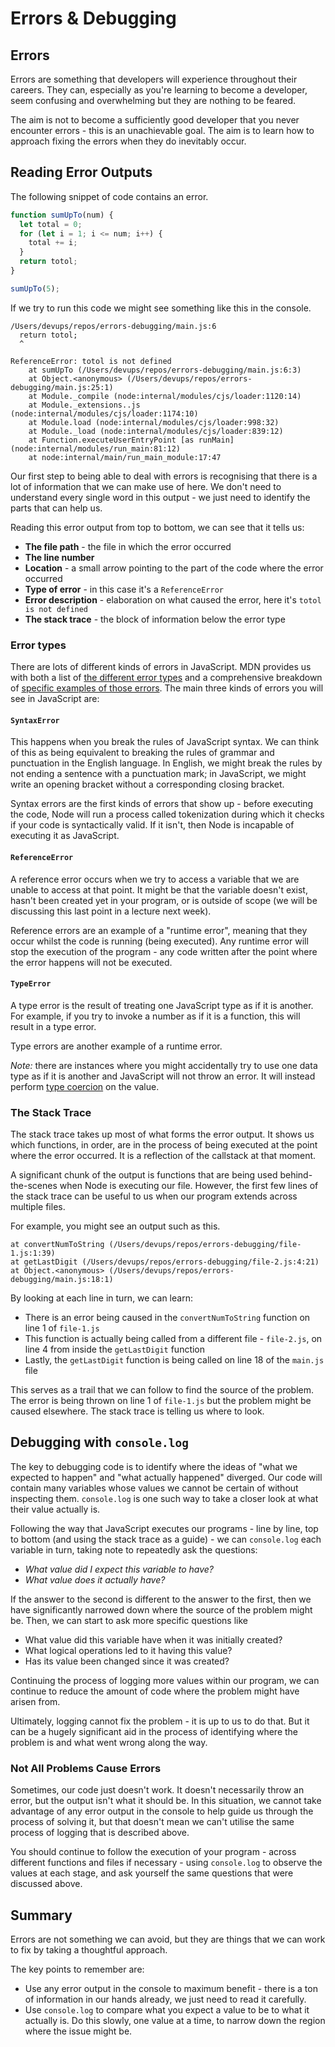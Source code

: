# Errors & Debugging

## Errors

Errors are something that developers will experience throughout their careers. They can, especially as you're learning to become a developer, seem confusing and overwhelming but they are nothing to be feared.

The aim is not to become a sufficiently good developer that you never encounter errors - this is an unachievable goal. The aim is to learn how to approach fixing the errors when they do inevitably occur.

## Reading Error Outputs

The following snippet of code contains an error.

```js
function sumUpTo(num) {
  let total = 0;
  for (let i = 1; i <= num; i++) {
    total += i;
  }
  return totol;
}

sumUpTo(5);
```

If we try to run this code we might see something like this in the console.

```
/Users/devups/repos/errors-debugging/main.js:6
  return totol;
  ^

ReferenceError: totol is not defined
    at sumUpTo (/Users/devups/repos/errors-debugging/main.js:6:3)
    at Object.<anonymous> (/Users/devups/repos/errors-debugging/main.js:25:1)
    at Module._compile (node:internal/modules/cjs/loader:1120:14)
    at Module._extensions..js (node:internal/modules/cjs/loader:1174:10)
    at Module.load (node:internal/modules/cjs/loader:998:32)
    at Module._load (node:internal/modules/cjs/loader:839:12)
    at Function.executeUserEntryPoint [as runMain] (node:internal/modules/run_main:81:12)
    at node:internal/main/run_main_module:17:47
```

Our first step to being able to deal with errors is recognising that there is a lot of information that we can make use of here. We don't need to understand every single word in this output - we just need to identify the parts that can help us.

Reading this error output from top to bottom, we can see that it tells us:

- **The file path** - the file in which the error occurred
- **The line number**
- **Location** - a small arrow pointing to the part of the code where the error occurred
- **Type of error** - in this case it's a `ReferenceError`
- **Error description** - elaboration on what caused the error, here it's `totol is not defined`
- **The stack trace** - the block of information below the error type

### Error types

There are lots of different kinds of errors in JavaScript. MDN provides us with both a list of [the different error types](https://developer.mozilla.org/en-US/docs/Web/JavaScript/Reference/Global_Objects/Error) and a comprehensive breakdown of [specific examples of those errors](https://developer.mozilla.org/en-US/docs/Web/JavaScript/Reference/Errors). The main three kinds of errors you will see in JavaScript are:

#### `SyntaxError`

This happens when you break the rules of JavaScript syntax. We can think of this as being equivalent to breaking the rules of grammar and punctuation in the English language. In English, we might break the rules by not ending a sentence with a punctuation mark; in JavaScript, we might write an opening bracket without a corresponding closing bracket.

Syntax errors are the first kinds of errors that show up - before executing the code, Node will run a process called tokenization during which it checks if your code is syntactically valid. If it isn't, then Node is incapable of executing it as JavaScript.

#### `ReferenceError`

A reference error occurs when we try to access a variable that we are unable to access at that point. It might be that the variable doesn't exist, hasn't been created yet in your program, or is outside of scope (we will be discussing this last point in a lecture next week).

Reference errors are an example of a "runtime error", meaning that they occur whilst the code is running (being executed). Any runtime error will stop the execution of the program - any code written after the point where the error happens will not be executed.

#### `TypeError`

A type error is the result of treating one JavaScript type as if it is another. For example, if you try to invoke a number as if it is a function, this will result in a type error.

Type errors are another example of a runtime error.

_Note:_ there are instances where you might accidentally try to use one data type as if it is another and JavaScript will not throw an error. It will instead perform [type coercion](https://developer.mozilla.org/en-US/docs/Glossary/Type_coercion) on the value.

### The Stack Trace

The stack trace takes up most of what forms the error output. It shows us which functions, in order, are in the process of being executed at the point where the error occurred. It is a reflection of the callstack at that moment. 

A significant chunk of the output is functions that are being used behind-the-scenes when Node is executing our file. However, the first few lines of the stack trace can be useful to us when our program extends across multiple files.

For example, you might see an output such as this.

```
at convertNumToString (/Users/devups/repos/errors-debugging/file-1.js:1:39)
at getLastDigit (/Users/devups/repos/errors-debugging/file-2.js:4:21)
at Object.<anonymous> (/Users/devups/repos/errors-debugging/main.js:18:1)
```

By looking at each line in turn, we can learn:

- There is an error being caused in the `convertNumToString` function on line 1 of `file-1.js`
- This function is actually being called from a different file - `file-2.js`, on line 4 from inside the `getLastDigit` function
- Lastly, the `getLastDigit` function is being called on line 18 of the `main.js` file

This serves as a trail that we can follow to find the source of the problem. The error is being thrown on line 1 of `file-1.js` but the problem might be caused elsewhere. The stack trace is telling us where to look.

## Debugging with `console.log`

The key to debugging code is to identify where the ideas of "what we expected to happen" and "what actually happened" diverged. Our code will contain many variables whose values we cannot be certain of without inspecting them. `console.log` is one such way to take a closer look at what their value actually is.

Following the way that JavaScript executes our programs - line by line, top to bottom (and using the stack trace as a guide) - we can `console.log` each variable in turn, taking note to repeatedly ask the questions:

- _What value did I expect this variable to have?_
- _What value does it actually have?_

If the answer to the second is different to the answer to the first, then we have significantly narrowed down where the source of the problem might be. Then, we can start to ask more specific questions like

- What value did this variable have when it was initially created?
- What logical operations led to it having this value?
- Has its value been changed since it was created?

Continuing the process of logging more values within our program, we can continue to reduce the amount of code where the problem might have arisen from.

Ultimately, logging cannot fix the problem - it is up to us to do that. But it can be a hugely significant aid in the process of identifying where the problem is and what went wrong along the way. 

### Not All Problems Cause Errors

Sometimes, our code just doesn't work. It doesn't necessarily throw an error, but the output isn't what it should be. In this situation, we cannot take advantage of any error output in the console to help guide us through the process of solving it, but that doesn't mean we can't utilise the same process of logging that is described above.

You should continue to follow the execution of your program - across different functions and files if necessary - using `console.log` to observe the values at each stage, and ask yourself the same questions that were discussed above.

## Summary

Errors are not something we can avoid, but they are things that we can work to fix by taking a thoughtful approach.

The key points to remember are:

- Use any error output in the console to maximum benefit - there is a ton of information in our hands already, we just need to read it carefully.
- Use `console.log` to compare what you expect a value to be to what it actually is. Do this slowly, one value at a time, to narrow down the region where the issue might be.
